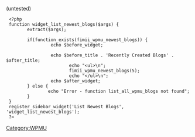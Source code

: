 (untested)
<pre>
 <?php
 function widget_list_newest_blogs($args) {
        extract($args);

        if(function_exists(fimii_wpmu_newest_blogs)) {
                 echo $before_widget;

                 echo $before_title . 'Recently Created Blogs' . $after_title;
                        echo "<ul>\n";
                        fimii_wpmu_newest_blogs(5);
                        echo "</ul>\n";
                 echo $after_widget;
        } else {
                echo "Error - function list_all_wpmu_blogs not found";
        }
 }
 register_sidebar_widget('List Newest Blogs', 'widget_list_newest_blogs');
 ?>
</pre>
[[Category:WPMU]]